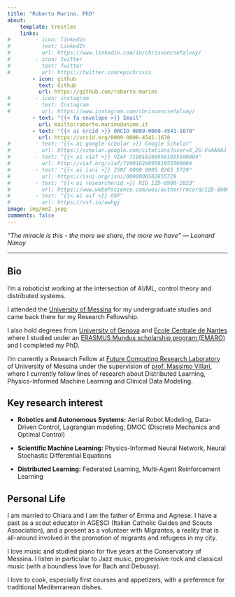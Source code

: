 ```yaml
---
title: "Roberto Marino, PhD"
about:
    template: trestles
    links:
#        - icon: linkedin
#          text: LinkedIn
#          url: https://www.linkedin.com/in/chrisvoncsefalvay/
#        - icon: twitter
#          text: Twitter
#          url: https://twitter.com/epichrisis
        - icon: github
          text: Github
          url: https://github.com/roberto-marino
#        - icon: instagram
#          text: Instagram
#          url: https://www.instagram.com/chrisvoncsefalvay/
        - text: "{{< fa envelope >}} Email"
          url: mailto:roberto.marino@unime.it
        - text: "{{< ai orcid >}} ORCID 0009-0008-4541-1678"
          url: https://orcid.org/0009-0008-4541-1678
#        - text: "{{< ai google-scholar >}} Google Scholar"
#          url: https://scholar.google.com/citations?user=X_2G-VsAAAAJ
#        - text: "{{< ai viaf >}} VIAF 7190162669581955500004"
#          url: http://viaf.org/viaf/7190162669581955500004
#        - text: "{{< ai isni >}} ISNI 0000 0005 0265 5729"
#          url: https://isni.org/isni/0000000502655729
#        - text: "{{< ai researcherid >}} RID IZD-6900-2023"
#          url: https://www.webofscience.com/wos/author/record/IZD-6900-2023
#        - text: "{{< ai osf >}} OSF"
#          url: https://osf.io/awhgj
image: img/me2.jepg
comments: false
---
```


*"The miracle is this - the more we share, the more we have" ― Leonard Nimoy*

---

## Bio

I'm a roboticist working at the intersection of AI/ML, control theory and distributed systems.

I attended the [University of Messina](https://www.unime.it) for my undergraduate studies and came back there for my Research Fellowship.

I also hold degrees from [University of Genova](https://www.unige.it) and [Ecole Centrale de Nantes](https://www.ec-nantes.fr) where I studied under an [ERASMUS Mundus scholarship program (EMARO)](https://master-emaro.ec-nantes.fr/) and I completed my PhD.

I'm currently a Research Fellow at [Future Computing Research Laboratory](https://fcrlab.unime.it) of University of Messina under the supervision of [prof. Massimo Villari](https://scholar.google.com/citations?user=LogifUkAAAAJ&hl=it&oi=ao), where I currently follow lines of research about Distributed Learning, Physics-Informed Machine Learning and Clinical Data Modeling.


## Key research interest

* **Robotics and Autonomous Systems:** Aerial Robot Modeling, Data-Driven Control, Lagrangian modeling, DMOC (Discrete Mechanics and Optimal Control)

* **Scientific Machine Learning:** Physics-Informed Neural Network, Neural Stochastic Differential Equations

* **Distributed Learning:** Federated Learning, Multi-Agent Reinforcement Learning


## Personal Life

I am married to Chiara and I am the father of Emma and Agnese. I have a past as a scout educator in AGESCI (Italian Catholic Guides and Scouts Association), and a present as a volunteer with Migrantes, a reality that is all-around involved in the promotion of migrants and refugees in my city.

I love music and studied piano for five years at the Conservatory of Messina. I listen in particular to Jazz music, progressive rock and classical music (with a boundless love for Bach and Debussy).

I love to cook, especially first courses and appetizers, with a preference for traditional Mediterranean dishes.


